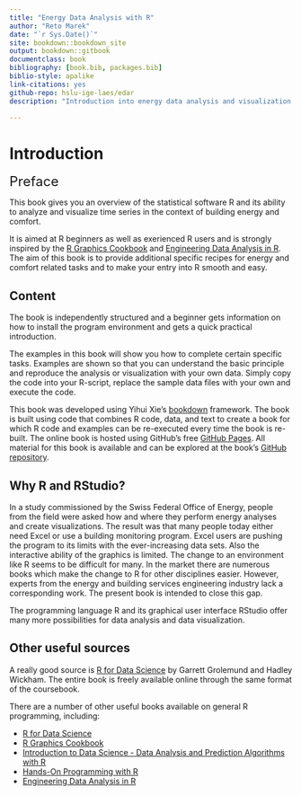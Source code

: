 ```yaml
--- 
title: "Energy Data Analysis with R"
author: "Reto Marek"
date: "`r Sys.Date()`"
site: bookdown::bookdown_site
output: bookdown::gitbook
documentclass: book
bibliography: [book.bib, packages.bib]
biblio-style: apalike
link-citations: yes
github-repo: hslu-ige-laes/edar
description: "Introduction into energy data analysis and visualization with R."

---
```

# Introduction {#intro}
 <font size="5"> Preface </font>
 
This book gives you an overview of the statistical software R and its ability to analyze and visualize time series in the context of building energy and comfort.

It is aimed at R beginners as well as exerienced R users and is strongly inspired by the <a href="https://r-graphics.org/" target="_blank">R Graphics Cookbook</a> and <a href="https://smogdr.github.io/edar_coursebook/" target="_blank">Engineering Data Analysis in R</a>. The aim of this book is to provide additional specific recipes for energy and comfort related tasks and to make your entry into R smooth and easy. 

## Content
The book is independently structured and a beginner gets information on how to install the program environment and gets a quick practical introduction.

The examples in this book will show you how to complete certain specific tasks. Examples are shown so that you can understand the basic principle and reproduce the analysis or visualization with your own data. Simply copy the code into your R-script, replace the sample data files with your own and execute the code.

This book was developed using Yihui Xie's <a href="https://bookdown.org" target="_blank">bookdown</a> framework. The book is built  using code that combines R code, data, and text to create a book for which R code and examples can be re-executed every time the book is re-built.
The online book is hosted using GitHub's free <a href="https://pages.github.com" target="_blank">GitHub Pages</a>. All material for this book is available and can be explored at the book's <a href="https://github.com/hslu-ige-laes/edar" target="_blank">GitHub repository</a>.


## Why R and RStudio?
In a study commissioned by the Swiss Federal Office of Energy, people from the field were asked how and where they perform energy analyses and create visualizations. The result was that many people today either need Excel or use a building monitoring program. Excel users are pushing the program to its limits with the ever-increasing data sets. Also the interactive ability of the graphics is limited. The change to an environment like R seems to be difficult for many. In the market there are numerous books which make the change to R for other disciplines easier. However, experts from the energy and building services engineering industry lack a corresponding work. The present book is intended to close this gap.

The programming language R and its graphical user interface RStudio offer many more possibilities for data analysis and data visualization.

## Other useful sources
A really good source is <a href="http://r4ds.had.co.nz" target="_blank">R for Data Science</a> by Garrett Grolemund and Hadley Wickham. The entire book is freely available online through the same format of the coursebook. 

There are a number of other useful books available on general R programming,
including:

- <a href="http://r4ds.had.co.nz" target="_blank">R for Data Science</a>
- <a href="https://r-graphics.org/" target="_blank">R Graphics Cookbook</a>
- <a href="https://rafalab.github.io/dsbook/" target="_blank">Introduction to Data Science - Data Analysis and Prediction Algorithms with R</a>
- <a href="https://rstudio-education.github.io/hopr/" target="_blank">Hands-On Programming with R</a>
- <a href="https://smogdr.github.io/edar_coursebook/" target="_blank">Engineering Data Analysis in R</a>



